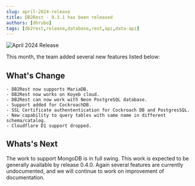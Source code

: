 ```yaml
---
slug: april-2024-release
title: DB2Rest - 0.3.1 has been released
authors: [dhrubo]
tags: [db2rest,release,database,rest,api,data-api]
---
```


![April 2024 Release](./apr-2024.png)

This month, the team added several new features listed below:

## What's Change

    - DB2Rest now supports MariaDB.
    - DB2Rest now works on Koyeb cloud.
    - DB2Rest can now work with Neon PostgreSQL database.
    - Support added for CockroachDB.
    - SSL Certificate authententication for Cockroach DB and PostgresSQL.
    - New capability to query tables with same name in different schema/catalog.
    - Cloudflare D1 support dropped.

## Whats's Next

The work to support MongoDB is in full swing. This work is expected to be generally available by release 0.4.0.
Again several features are currently undocumented, and we will continue to work on improvement of documentation.


